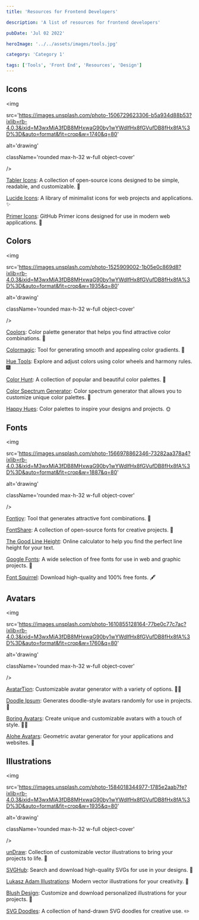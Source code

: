 ```yaml
---
title: 'Resources for Frontend Developers'

description: 'A list of resources for frontend developers'

pubDate: 'Jul 02 2022'

heroImage: '../../assets/images/tools.jpg'

category: 'Category 1'

tags: ['Tools', 'Front End', 'Resources', 'Design']
---
```


## Icons

<img

src='https://images.unsplash.com/photo-1506729623306-b5a934d88b53?ixlib=rb-4.0.3&ixid=M3wxMjA3fDB8MHxwaG90by1wYWdlfHx8fGVufDB8fHx8fA%3D%3D&auto=format&fit=crop&w=1740&q=80'

alt='drawing'

className='rounded max-h-32 w-full object-cover'

/>

[Tabler Icons](https://tabler-icons.io/): A collection of open-source icons designed to be simple, readable, and customizable. 🎨

[Lucide Icons](https://lucide.dev/icons/): A library of minimalist icons for web projects and applications. ✨

[Primer Icons](https://primer.style/design/foundations/icons): GitHub Primer icons designed for use in modern web applications. 🚀

## Colors

<img

src='https://images.unsplash.com/photo-1525909002-1b05e0c869d8?ixlib=rb-4.0.3&ixid=M3wxMjA3fDB8MHxwaG90by1wYWdlfHx8fGVufDB8fHx8fA%3D%3D&auto=format&fit=crop&w=1935&q=80'

alt='drawing'

className='rounded max-h-32 w-full object-cover'

/>

[Coolors](https://coolors.co/): Color palette generator that helps you find attractive color combinations. 🎨

[Colormagic](https://colormagic.app/): Tool for generating smooth and appealing color gradients. 🌟

[Hue Tools](https://hue.tools/): Explore and adjust colors using color wheels and harmony rules. 🎆

[Color Hunt](https://colorhunt.co/): A collection of popular and beautiful color palettes. 🌅

[Color Spectrum Generator](https://colorspectrum.design/generator.html): Color spectrum generator that allows you to customize unique color palettes. 🌈

[Happy Hues](https://www.happyhues.co/): Color palettes to inspire your designs and projects. 🌞

## Fonts

<img

src='https://images.unsplash.com/photo-1566978862346-73282aa378a4?ixlib=rb-4.0.3&ixid=M3wxMjA3fDB8MHxwaG90by1wYWdlfHx8fGVufDB8fHx8fA%3D%3D&auto=format&fit=crop&w=1887&q=80'

alt='drawing'

className='rounded max-h-32 w-full object-cover'

/>

[Fontjoy](https://fontjoy.com/): Tool that generates attractive font combinations. 📖

[FontShare](https://www.fontshare.com/): A collection of open-source fonts for creative projects. 📝

[The Good Line Height](https://thegoodlineheight.com/): Online calculator to help you find the perfect line height for your text.

[Google Fonts](https://fonts.google.com/): A wide selection of free fonts for use in web and graphic projects. 📰

[Font Squirrel](https://www.fontsquirrel.com/): Download high-quality and 100% free fonts. 🖋️

## Avatars

<img

src='https://images.unsplash.com/photo-1610855128164-77be0c77c7ac?ixlib=rb-4.0.3&ixid=M3wxMjA3fDB8MHxwaG90by1wYWdlfHx8fGVufDB8fHx8fA%3D%3D&auto=format&fit=crop&w=1760&q=80'

alt='drawing'

className='rounded max-h-32 w-full object-cover'

/>

[AvatarTion](https://www.avatartion.com/): Customizable avatar generator with a variety of options. 🧑‍🎨

[Doodle Ipsum](https://doodleipsum.com/): Generates doodle-style avatars randomly for use in projects. 🎨

[Boring Avatars](https://boringavatars.com/): Create unique and customizable avatars with a touch of style. 🧑‍💼

[Alohe Avatars](https://alohe.github.io/avatars/): Geometric avatar generator for your applications and websites. 🔶

## Illustrations

<img

src='https://images.unsplash.com/photo-1584018344977-1785e2aab7fe?ixlib=rb-4.0.3&ixid=M3wxMjA3fDB8MHxwaG90by1wYWdlfHx8fGVufDB8fHx8fA%3D%3D&auto=format&fit=crop&w=1935&q=80'

alt='drawing'

className='rounded max-h-32 w-full object-cover'

/>

[unDraw](https://undraw.co/illustrations): Collection of customizable vector illustrations to bring your projects to life. 🎉

[SVGHub](https://svghub.vercel.app/): Search and download high-quality SVGs for use in your designs. 🌠

[Lukasz Adam Illustrations](https://lukaszadam.com/illustrations): Modern vector illustrations for your creativity. 🎨

[Blush Design](https://blush.design): Customize and download personalized illustrations for your projects. 🌄

[SVG Doodles](https://svgdoodles.com/): A collection of hand-drawn SVG doodles for creative use. ✏️
